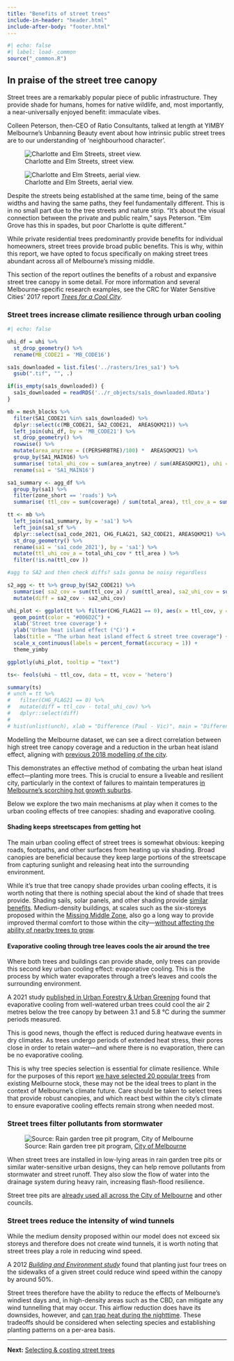 ```yaml
---
title: "Benefits of street trees"
include-in-header: "header.html"
include-after-body: "footer.html"
---
```


```r
#| echo: false
#| label: load-_common
source("_common.R")
```

## In praise of the street tree canopy

Street trees are a remarkably popular piece of public infrastructure. They provide shade for humans, homes for native wildlife, and, most importantly, a near-universally enjoyed benefit: immaculate vibes.

Colleen Peterson, then-CEO of Ratio Consultants, talked at length at YIMBY Melbourne's Unbanning Beauty event about how intrinsic public street trees are to our understanding of ‘neighbourhood character’.

![Charlotte and Elm Streets, street view.](images/CharlotteElm1.png)

![Charlotte and Elm Streets, aerial view.](images/CharlotteElm2.png)

Despite the streets being established at the same time, being of the same widths and having the same paths, they feel fundamentally different. This is in no small part due to the tree streets and nature strip. “It’s about the visual connection between the private and public realm," says Peterson. "Elm Grove has this in spades, but poor Charlotte is quite different.”

While private residential trees predominantly provide benefits for individual homeowners, street trees provide broad public benefits. This is why, within this report, we have opted to focus specifically on making street trees abundant across all of Melbourne's missing middle. 

This section of the report outlines the benefits of a robust and expansive street tree canopy in some detail. For more information and several Melbourne-specific research examples, see the CRC for Water Sensitive Cities' 2017 report _[Trees for a Cool City](https://watersensitivecities.org.au/wp-content/uploads/2017/11/Trees-for-a-cool-city_Guidelines-for-optimised-tree-placement.pdf)_.

### Street trees increase climate resilience through urban cooling


```r
#| echo: false

uhi_df = uhi %>%
  st_drop_geometry() %>%
  rename(MB_CODE21 = 'MB_CODE16')

sa1s_downloaded = list.files('../rasters/1res_sa1') %>%
  gsub(".tif", "", .)

if(is_empty(sa1s_downloaded)) {
  sa1s_downloaded = readRDS('../r_objects/sa1s_downloaded.RData')
}

mb = mesh_blocks %>%
  filter(SA1_CODE21 %in% sa1s_downloaded) %>%
  dplyr::select(c(MB_CODE21, SA2_CODE21,  AREASQKM21)) %>%
  left_join(uhi_df, by = 'MB_CODE21') %>%
  st_drop_geometry() %>%
  rowwise() %>%
  mutate(area_anytree = ((PERSHRBTRE)/100) *  AREASQKM21) %>%
  group_by(SA1_MAIN16) %>%
  summarise( total_uhi_cov = sum(area_anytree) / sum(AREASQKM21), uhi = first(UHI18_M), sa2 = first(SA2_CODE21) ) %>%
  rename(sa1 = 'SA1_MAIN16')

sa1_summary <- agg_df %>%
  group_by(sa1) %>%
  filter(zone_short == 'roads') %>%
  summarise( ttl_cov = sum(coverage) / sum(total_area), ttl_cov_a = sum(coverage), ttl_area = sum(total_area)  )

tt <- mb %>% 
  left_join(sa1_summary, by = 'sa1') %>% 
  left_join(sa1_sf %>%
  dplyr::select(sa1_code_2021, CHG_FLAG21, SA2_CODE21, AREASQKM21) %>%
  st_drop_geometry() %>%
  rename(sa1 = 'sa1_code_2021'), by = 'sa1') %>%
  mutate(ttl_uhi_cov_a = total_uhi_cov * ttl_area ) %>%
  filter(!is.na(ttl_cov ))

#agg to SA2 and then check diffs? sa1s gonna be noisy regardless

s2_agg <- tt %>% group_by(SA2_CODE21) %>%
  summarise( sa2_cov = sum(ttl_cov_a) / sum(ttl_area), sa2_uhi_cov = sum(ttl_uhi_cov_a) / sum(ttl_area) ) %>%
  mutate(diff = sa2_cov - sa2_uhi_cov) 

uhi_plot <- ggplot(tt %>% filter(CHG_FLAG21 == 0), aes(x = ttl_cov, y = uhi, text = paste("Street tree coverage: ", scales::percent(ttl_cov, accuracy = 1), "<br>UHI effect: ", round(uhi, digits = 2), "°C"))) +  
  geom_point(color = "#006D2C") + 
  xlab('Street tree coverage') +
  ylab('Urban heat island effect (°C)') +
  labs(title = "The urban heat island effect & street tree coverage") +
  scale_x_continuous(labels = percent_format(accuracy = 1)) +
  theme_yimby

ggplotly(uhi_plot, tooltip = "text") 

ts<- feols(uhi ~ ttl_cov, data = tt, vcov = 'hetero')

summary(ts)
# unch = tt %>%
#   filter(CHG_FLAG21 == 0) %>%
#   mutate(diff = ttl_cov - total_uhi_cov) %>%
#   dplyr::select(diff) 
# 
# hist(unlist(unch), xlab = "Difference (Paul - Vic)", main = "Difference between Paul's estimates and Victoria's for each SA1")

```

Modelling the Melbourne dataset, we can see a direct correlation between high street tree canopy coverage and a reduction in the urban heat island effect, aligning with [previous 2018 modelling of the city](https://journals.ametsoc.org/view/journals/apme/57/8/jamc-d-17-0243.1.xml). 

This demonstrates an effective method of combating the urban heat island effect—planting more trees. This is crucial to ensure a liveable and resilient city, particularly in the context of failures to maintain temperatures [in Melbourne's scorching hot growth suburbs](https://vcoss.org.au/wp-content/uploads/2024/02/UrbanHeartVCOSS2023.pdf).

Below we explore the two main mechanisms at play when it comes to the urban cooling effects of tree canopies: shading and evaporative cooling.


#### Shading keeps streetscapes from getting hot

The main urban cooling effect of street trees is somewhat obvious: keeping roads, footpaths, and other surfaces from heating up via shading. Broad canopies are beneficial because they keep large portions of the streetscape from capturing sunlight and releasing heat into the surrounding environment. 

While it's true that tree canopy shade provides urban cooling effects, it is worth noting that there is nothing special about the kind of shade that trees provide. Shading sails, solar panels, and other shading provide [similar benefits](https://rmets.onlinelibrary.wiley.com/doi/10.1002/joc.2177). Medium-density buildings, at scales such as the six-storeys proposed within the [Missing Middle Zone](https://yimby.melbourne/missing-middle), also go a long way to provide improved thermal comfort to those within the city—[without affecting the ability of nearby trees to grow](https://www.sciencedirect.com/science/article/pii/S1618866723000316).  


#### Evaporative cooling through tree leaves cools the air around the tree 

Where both trees and buildings can provide shade, only trees can provide this second key urban cooling effect: evaporative cooling. This is the process by which water evaporates through a tree's leaves and cools the surrounding environment. 

A 2021 study [published in Urban Forestry & Urban Greening](https://www.sciencedirect.com/science/article/pii/S1618866720307871?ref=pdf_download&fr=RR-2&rr=89cb795bbc20a956#sec0110) found that evaporative cooling from well-watered urban trees could cool the air 2 metres below the tree canopy by between 3.1 and 5.8 °C during the summer periods measured. 

This is good news, though the effect is reduced during heatwave events in dry climates. As trees undergo periods of extended heat stress, their pores close in order to retain water—and where there is no evaporation, there can be no evaporative cooling.

This is why tree species selection is essential for climate resilience. While for the purposes of this report [we have selected 20 popular trees](#) from existing Melbourne stock, these may not be the ideal trees to plant in the context of Melbourne's climate future. Care should be taken to select trees that provide robust canopies, and which react best within the city's climate to ensure evaporative cooling effects remain strong when needed most. 


### Street trees filter pollutants from stormwater

![Source: Rain garden tree pit program, [City of Melbourne](https://urbanwater.melbourne.vic.gov.au/projects/raingardens/little-collins-street-tree-pits/)](images/RainGarden.jpeg)

When street trees are installed in low-lying areas in rain garden tree pits or similar water-sensitive urban designs, they can help remove pollutants from stormwater and street runoff. They also slow the flow of water into the drainage system during heavy rain, increasing flash-flood resilience.

Street tree pits are [already used all across the City of Melbourne](https://urbanwater.melbourne.vic.gov.au/projects/raingardens/little-collins-street-tree-pits/) and other councils.


### Street trees reduce the intensity of wind tunnels

While the medium density proposed within our model does not exceed six storeys and therefore does not create wind tunnels, it is worth noting that street trees play a role in reducing wind speed. 

A 2012 _[Building and Environment study](https://www.sciencedirect.com/science/article/abs/pii/S0360132312000546)_ found that planting just four trees on the sidewalks of a given street could reduce wind speed within the canopy by around 50%. 

Street trees therefore have the ability to reduce the effects of Melbourne's windiest days and, in high-density areas such as the CBD, can mitigate any wind tunnelling that may occur. This airflow reduction does have its downsides, however, and [can trap heat during the nighttime](https://www.sciencedirect.com/science/article/abs/pii/S0360132317300057?via%3Dihub). These tradeoffs should be considered when selecting species and establishing planting patterns on a per-area basis.

***

**Next:** [Selecting & costing street trees](/costs.html) 